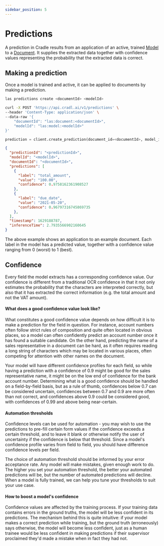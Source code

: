 ```yaml
---
sidebar_position: 5
---
```



# Predictions

A prediction in Cradle results from an application of an active, trained [Model](models.md) to a [Document](documents.md). It supplies the extracted data together with confidence values representing the probability that the extracted data is correct.

## Making a prediction

Once a model is trained and active, it can be applied to documents by making a prediction.

<Tabs groupId="programming-language">
<TabItem value="cli" label="CLI" default>

```bash
las predictions create <documentId> <modelId>
```

</TabItem>
<TabItem value="curl" label="cURL">

```bash
curl -X POST 'https://api.cradl.ai/v1/predictions' \
--header 'Content-Type: application/json' \
--data-raw '{
    "documentId": "las:document:<documentId>",
    "modelId": "las:model:<modelId>"
}'
```

</TabItem>
<TabItem value="python" label="Python">

```python
prediction = client.create_prediction(document_id=<documentId>, model_id=<modelId>)
```

</TabItem>
</Tabs>

```json
{
  "predictionId": "<predictionId>",
  "modelId": "<modelId>",
  "documentId": "<documentId>",
  "predictions": [
    {
      "label": "total_amount",
      "value": "100.00",
      "confidence": 0.9758162361908527
    },
    {
      "label": "due_date",
      "value": "2021-05-20",
      "confidence": 0.96797316745869735
    },
  ],
  "timestamp": 1629188787,
  "inferenceTime": 2.7935566902160645
}
```

The above example shows an application to an example document. Each label in the model has a predicted value, together with a confidence value ranging from 0 \(worst\) to 1 \(best\).

## Confidence

Every field the model extracts has a corresponding confidence value. Our confidence is different from a traditional OCR confidence in that it not only estimates the probability that the characters are interpreted correctly, but also that it has extracted the correct information \(e.g. the total amount and not the VAT amount\). 

#### What does a good confidence value look like?

What constitutes a good confidence value depends on how difficult it is to make a prediction for the field in question. For instance, account numbers often follow strict rules of composition and quite often located in obvious places, so a model can often confidently predict an account number once it has found a suitable candidate. On the other hand, predicting the name of a sales representative in a document can be hard, as it often requires reading a long string of characters which may be located in various places, often competing for attention with other names on the document. 

Your model will have different confidence profiles for each field, so while having a prediction with a confidence of 0.9 might be good for the sales representative name, it might be on the low end of confidence for the bank account number. Determining what is a good confidence should be handled on a field-by-field basis, but as a rule of thumb, confidences below 0.7 can be considered uncertain, confidences between 0.7 and 0.9 are more often than not correct, and confidences above 0.9 could be considered good, with confidences of 0.99 and above being near-certain.

#### Automation thresholds

Confidence levels can be used for automation - you may wish to use the predictions to pre-fill certain form values if the confidence exceeds a certain threshold, and to leave it blank or otherwise notify the user of uncertainty if the confidence is below that threshold. Since a model's confidence profile varies from field to field, you should have difference confidence levels per field.

The choice of automation threshold should be informed by your error acceptance rate. Any model will make mistakes, given enough work to do. The higher you set your automation threshold, the better your automated predictions will be, but the number of automated predictions will decline. When a model is fully trained, we can help you tune your thresholds to suit your use case.

#### How to boost a model's confidence

Confidence values are affected by the training process. If your training data contains errors in the ground truths, the model will be less confident in its predictions. The mechanism behind this is quite intuitive: if your model makes a correct prediction while training, but the ground truth \(erroneously\) says otherwise, the model will become less confident, just as a human trainee would be less confident in making predictions if their supervisor proclaimed they'd made a mistake when in fact they had not.

